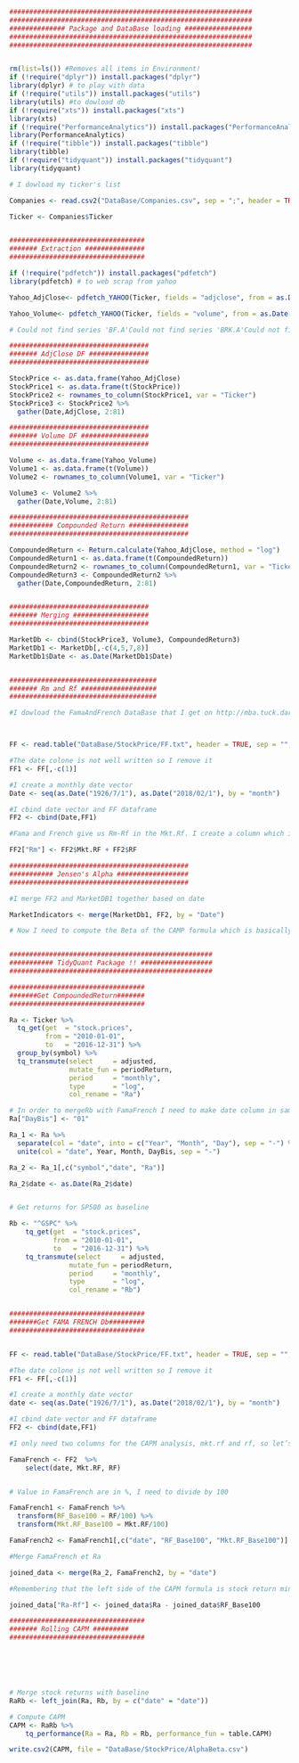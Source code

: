 
```r

#############################################################
#############################################################
############## Package and DataBase loading #################
#############################################################
#############################################################


rm(list=ls()) #Removes all items in Environment!
if (!require("dplyr")) install.packages("dplyr")
library(dplyr) # to play with data
if (!require("utils")) install.packages("utils")
library(utils) #to dowload db
if (!require("xts")) install.packages("xts")
library(xts) 
if (!require("PerformanceAnalytics")) install.packages("PerformanceAnalytics")
library(PerformanceAnalytics) 
if (!require("tibble")) install.packages("tibble")
library(tibble) 
if (!require("tidyquant")) install.packages("tidyquant")
library(tidyquant) 

# I dowload my ticker's list

Companies <- read.csv2("DataBase/Companies.csv", sep = ";", header = TRUE, stringsAsFactors = FALSE)

Ticker <- Companies$Ticker


##################################
####### Extraction ###############
##################################

if (!require("pdfetch")) install.packages("pdfetch")
library(pdfetch) # to web scrap from yahoo

Yahoo_AdjClose<- pdfetch_YAHOO(Ticker, fields = "adjclose", from = as.Date("2011-12-01"), interval = "1mo")

Yahoo_Volume<- pdfetch_YAHOO(Ticker, fields = "volume", from = as.Date("2011-12-01"), interval = "1mo")

# Could not find series 'BF.A'Could not find series 'BRK.A'Could not find series 'DISH�'Could not find series 'HLT�'Could not find series 'INCY�'Could not find series 'MGM�'Could not find series 'SBAC�'

###################################
####### AdjClose DF ###############
###################################

StockPrice <- as.data.frame(Yahoo_AdjClose)
StockPrice1 <- as.data.frame(t(StockPrice))
StockPrice2 <- rownames_to_column(StockPrice1, var = "Ticker")
StockPrice3 <- StockPrice2 %>% 
  gather(Date,AdjClose, 2:81)

###################################
####### Volume DF #################
###################################

Volume <- as.data.frame(Yahoo_Volume)
Volume1 <- as.data.frame(t(Volume))
Volume2 <- rownames_to_column(Volume1, var = "Ticker")

Volume3 <- Volume2 %>% 
  gather(Date,Volume, 2:81)

#############################################
########### Compounded Return ###############
#############################################

CompoundedReturn <- Return.calculate(Yahoo_AdjClose, method = "log")
CompoundedReturn1 <- as.data.frame(t(CompoundedReturn))
CompoundedReturn2 <- rownames_to_column(CompoundedReturn1, var = "Ticker")
CompoundedReturn3 <- CompoundedReturn2 %>% 
  gather(Date,CompoundedReturn, 2:81)


###################################
####### Merging ###################
###################################

MarketDb <- cbind(StockPrice3, Volume3, CompoundedReturn3)
MarketDb1 <- MarketDb[,-c(4,5,7,8)]
MarketDb1$Date <- as.Date(MarketDb1$Date)


#####################################
####### Rm and Rf ###################
#####################################

#I dowload the FamaAndFrench DataBase that I get on http://mba.tuck.dartmouth.edu/pages/faculty/ken.french/Data_Library/f-f_factors.html



FF <- read.table("DataBase/StockPrice/FF.txt", header = TRUE, sep = "", stringsAsFactors = FALSE, row.names = NULL, col.names = c("Date","Mkt-RF", "SMB", "HML", "RF"))

#The date colone is not well written so I remove it
FF1 <- FF[,-c(1)]

#I create a monthly date vector
Date <- seq(as.Date("1926/7/1"), as.Date("2018/02/1"), by = "month")

#I cbind date vector and FF dataframe
FF2 <- cbind(Date,FF1)

#Fama and French give us Rm-Rf in the Mkt.Rf. I create a column which is Rm

FF2["Rm"] <- FF2$Mkt.RF + FF2$RF

#############################################
########### Jensen's Alpha ##################
#############################################

#I merge FF2 and MarketDB1 together based on date

MarketIndicators <- merge(MarketDb1, FF2, by = "Date")

# Now I need to compute the Beta of the CAMP formula which is basically the cov(Ra,Rm)/Var(Rm) with Ra the return of the stock, namely the compounded return and Rm the return of the market. I will use the tidyquant package with the tq_performance function.


###################################################
########### TidyQuant Package !! ##################
###################################################

##################################
#######Get CompoundedReturn#######
##################################

Ra <- Ticker %>%
  tq_get(get  = "stock.prices",
         from = "2010-01-01",
         to   = "2016-12-31") %>%
  group_by(symbol) %>%
  tq_transmute(select     = adjusted, 
               mutate_fun = periodReturn, 
               period     = "monthly",
               type       = "log",
               col_rename = "Ra")

# In order to mergeRb with FamaFrench I need to make date column in same format. Here in Ra we have yyyy-mm-dd but dd is not always 01 which is a problem for merging.
Ra["DayBis"] <- "01"

Ra_1 <- Ra %>%
  separate(col = "date", into = c("Year", "Month", "Day"), sep = "-") %>%
  unite(col = "date", Year, Month, DayBis, sep = "-")

Ra_2 <- Ra_1[,c("symbol","date", "Ra")]

Ra_2$date <- as.Date(Ra_2$date)


# Get returns for SP500 as baseline

Rb <- "^GSPC" %>%
    tq_get(get  = "stock.prices",
           from = "2010-01-01",
           to   = "2016-12-31") %>%
    tq_transmute(select     = adjusted, 
               mutate_fun = periodReturn, 
               period     = "monthly",
               type       = "log",
               col_rename = "Rb")


##################################
#######Get FAMA FRENCH Db#########
##################################


FF <- read.table("DataBase/StockPrice/FF.txt", header = TRUE, sep = "", stringsAsFactors = FALSE, row.names = NULL, col.names = c("date","Mkt-RF", "SMB", "HML", "RF"))

#The date colone is not well written so I remove it
FF1 <- FF[,-c(1)]

#I create a monthly date vector
date <- seq(as.Date("1926/7/1"), as.Date("2018/02/1"), by = "month")

#I cbind date vector and FF dataframe
FF2 <- cbind(date,FF1)

#I only need two columns for the CAPM analysis, mkt.rf and rf, so let’s select them.

FamaFrench <- FF2  %>%
    select(date, Mkt.RF, RF)


# Value in FamaFrench are in %, I need to divide by 100

FamaFrench1 <- FamaFrench %>%
  transform(RF_Base100 = RF/100) %>%
  transform(Mkt.RF_Base100 = Mkt.RF/100)

FamaFrench2 <- FamaFrench1[,c("date", "RF_Base100", "Mkt.RF_Base100")]

#Merge FamaFrench et Ra

joined_data <- merge(Ra_2, FamaFrench2, by = "date")

#Remembering that the left side of the CAPM formula is stock return minus the risk free rate, I calculate that as well.

joined_data["Ra-Rf"] <- joined_data$Ra - joined_data$RF_Base100

##################################
####### Rolling CAPM #########
##################################






# Merge stock returns with baseline
RaRb <- left_join(Ra, Rb, by = c("date" = "date"))

# Compute CAPM
CAPM <- RaRb %>%
    tq_performance(Ra = Ra, Rb = Rb, performance_fun = table.CAPM)

write.csv2(CAPM, file = "DataBase/StockPrice/AlphaBeta.csv")

```


